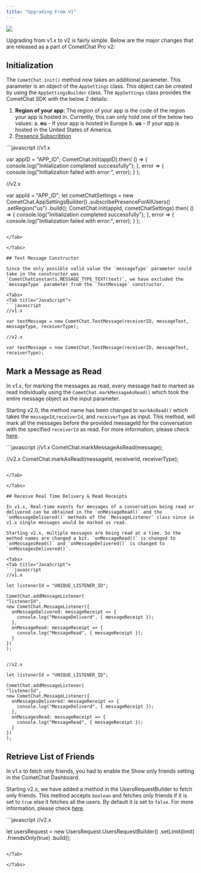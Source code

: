 ```yaml
---
title: "Upgrading From V1"
---
```




<Frame>
  <img src="/images/8cf553fd-UAAAAYdEVYdGV4aWY6UGl4ZWxZRGltZW5zaW9uADIxN14Eu6AAAAAASUVORK5CYII.png" />
</Frame>

Upgrading from v1.x to v2 is fairly simple. Below are the major changes that are released as a part of CometChat Pro v2:

## Initialization

The `CometChat.init()` method now takes an additional parameter. This parameter is an object of the `AppSettings` class. This object can be created by using the `AppSettingsBuilder` class. The `AppSettings` class provides the CometChat SDK with the below 2 details:

1. **Region of your app**: The region of your app is the code of the region your app is hosted in. Currently, this can only hold one of the below two values: a. **eu** - If your app is hosted in Europe b. **us** - If your app is hosted in the United States of America.
2. [Presence Subscribtion](/docs/sdk/javascript/2.0/user-presence)

<Tabs>
<Tab title="JavaScript">
```javascript
//v1.x

var appID = "APP_ID";
CometChat.init(appID).then(
() => {
  console.log("Initialization completed successfully");
}, error => {
  console.log("Initialization failed with error:", error);
}
);

//v2.x

var appId = "APP_ID";
let cometChatSettings = new CometChat.AppSettingsBuilder()
                        .subscribePresenceForAllUsers()
                        .setRegion("us")
                        .build();
CometChat.init(appId, cometChatSettings).then(
() => {
  console.log("Initialization completed successfully");
}, error => {
  console.log("Initialization failed with error:", error);
}
);
```

</Tab>

</Tabs>

## Text Message Constructor

Since the only possible valid value the `messageType` parameter could take in the constructor was `CometChatConstants.MESSAGE_TYPE_TEXT(text)`, we have excluded the `messageType` parameter from the `TextMessage` constructor.

<Tabs>
<Tab title="JavaScript">
```javascript
//v1.x

var textMessage = new CometChat.TextMessage(receiverID, messageText, messageType, receiverType);

//v2.x

var textMessage = new CometChat.TextMessage(receiverID, messageText, receiverType);
```

</Tab>

</Tabs>

## Mark a Message as Read

In v1.x, for marking the messages as read, every message had to marked as read individually using the `CometChat.markMessageAsRead()` which took the entire message object as the input parameter.

Starting v2.0, the method name has been changed to `markAsRead()` which takes the `messageId`,`receiverId`, and `receiverType` as input. This method, will mark all the messages before the provided messageId for the conversation with the specified `receiverId` as read. For more information, please check [here](/docs/sdk/javascript/2.0/messaging-receipts#mark-messages-as-read).

<Tabs>
<Tab title="JavaScript">
```javascript
//v1.x
CometChat.markMessageAsRead(message);

//v2.x
CometChat.markAsRead(messageId, receiverId, receiverType);
```

</Tab>

</Tabs>

## Receive Real Time Delivery & Read Receipts

In v1.x, Real-time events for messages of a conversation being read or delivered can be obtained in the `onMessageRead()` and the `onMessageDelivered()` methods of the `MessageListener` class since in v1.x single messages would be marked as read.

Starting v2.x, multiple messages are being read at a time. So the method names are changed a bit. `onMessageRead()` is changed to `onMessagesRead()` and `onMessageDelivered()` is changed to `onMessagesDelivered()`.

<Tabs>
<Tab title="JavaScript">
```javascript
//v1.x

let listenerId = "UNIQUE_LISTENER_ID";

CometChat.addMessageListener(
"listenerId",
new CometChat.MessageListener({
  onMessageDelivered: messageReceipt => {
    console.log("MessageDeliverd", { messageReceipt });
  },
  onMessageRead: messageReceipt => {
    console.log("MessageRead", { messageReceipt });
  }
})
);


//v2.x

let listenerId = "UNIQUE_LISTENER_ID";

CometChat.addMessageListener(
"listenerId",
new CometChat.MessageListener({
  onMessagesDelivered: messageReceipt => {
    console.log("MessageDeliverd", { messageReceipt });
  },
  onMessagesRead: messageReceipt => {
    console.log("MessageRead", { messageReceipt });
  }
})
);
```

</Tab>

</Tabs>

## Retrieve List of Friends

In v1.x to fetch only friends, you had to enable the Show only friends setting in the CometChat Dashboard.

Starting v2.x, we have added a method in the UsersRequestBuilder to fetch only friends. This method accepts `boolean` and fetches only friends if it is set to `true` else it fetches all the users. By default it is set to `false`. For more information, please check [here](/docs/sdk/javascript/2.0/users-retrieve-users#friends-only).

<Tabs>
<Tab title="JavaScript">
```javascript
//v2.x

let usersRequest = new UsersRequest.UsersRequestBuilder()
.setLimit(limit)
.friendsOnly(true)
.build();
```

</Tab>

</Tabs>
